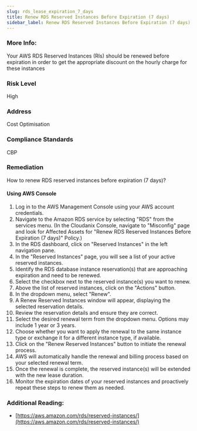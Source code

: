 ```yaml
---
slug: rds_lease_expiration_7_days
title: Renew RDS Reserved Instances Before Expiration (7 days)
sidebar_label: Renew RDS Reserved Instances Before Expiration (7 days)
---
```


### More Info:

Your AWS RDS Reserved Instances (RIs) should be renewed before expiration in order to get the appropriate discount on the hourly charge for these instances

### Risk Level

High

### Address

Cost Optimisation

### Compliance Standards

CBP

### Remediation

How to renew RDS reserved instances before expiration (7 days)?

#### Using AWS Console

1. Log in to the AWS Management Console using your AWS account credentials.
2. Navigate to the Amazon RDS service by selecting "RDS" from the services menu.
    (In the Cloudanix Console, navigate to "Misconfig" page and look for Affected Assets for "Renew RDS Reserved Instances Before Expiration (7 days)" Policy.)
3. In the RDS dashboard, click on "Reserved Instances" in the left navigation pane.
4. In the "Reserved Instances" page, you will see a list of your active reserved instances.
5. Identify the RDS database instance reservation(s) that are approaching expiration and need to be renewed.
6. Select the checkbox next to the reserved instance(s) you want to renew.
7. Above the list of reserved instances, click on the "Actions" button.
8. In the dropdown menu, select "Renew".
9. A Renew Reserved Instances window will appear, displaying the selected reservation details.
10. Review the reservation details and ensure they are correct.
11. Select the desired renewal term from the dropdown menu. Options may include 1 year or 3 years.
12. Choose whether you want to apply the renewal to the same instance type or exchange it for a different instance type, if available.
13. Click on the "Renew Reserved Instances" button to initiate the renewal process.
14. AWS will automatically handle the renewal and billing process based on your selected renewal term.
15. Once the renewal is complete, the reserved instance(s) will be extended with the new lease duration.
16. Monitor the expiration dates of your reserved instances and proactively repeat these steps to renew them as needed.

### Additional Reading:

- [https://aws.amazon.com/rds/reserved-instances/](https://aws.amazon.com/rds/reserved-instances/) 

